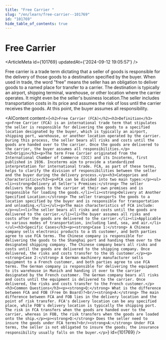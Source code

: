 ```yaml
---
title: "Free Carrier "
slug: "/en/learn/free-carrier--101769"
id: "101769"
hide_table_of_contents: true
---
```



# Free Carrier 

<ArticleMeta id={101769} updatedAt={'2024-09-12 19:05:57'} />
<div className='border-solid border-b border-t-0 my-4 border-[var(--ifm-color-gray-300)]' />

Free carrier is a trade term dictating that a seller of goods is responsible for the delivery of those goods to a destination specified by the buyer. When used in trade, the word "free" means the seller has an obligation to deliver goods to a named place for transfer to a carrier. The destination is typically an airport, shipping terminal, warehouse, or other location where the carrier operates. It might even be the seller's business location.The seller includes transportation costs in its price and assumes the risk of loss until the carrier receives the goods. At this point, the buyer assumes all responsibility.

<AIContent content={`<h2>Free Carrier (FCA)</h2><h3>Definition</h3><p>Free Carrier (FCA) is an international trade term that stipulates the seller is responsible for delivering the goods to a specified location designated by the buyer, which is typically an airport, shipping port, warehouse, or another location operated by the carrier. During this process, the seller bears all risks and costs until the goods are handed over to the carrier. Once the goods are delivered to the carrier, the buyer assumes all responsibilities.</p><h3>Origin</h3><p>The term Free Carrier originated from the International Chamber of Commerce (ICC) and its Incoterms, first published in 1936. Incoterms aim to provide a standardized interpretation for international trade. FCA, as part of these terms, helps to clarify the division of responsibilities between the seller and the buyer during the delivery process.</p><h3>Categories and Characteristics</h3><p>FCA can be divided into two main types:</p><ul><li><strong>Delivery at Seller's Premises:</strong> The seller delivers the goods to the carrier at their own premises and is responsible for loading the goods.</li><li><strong>Delivery at Another Specified Location:</strong> The seller transports the goods to a location specified by the buyer and is responsible for transportation and unloading.</li></ul><p>The main characteristics of FCA include:</p><ul><li>The seller bears all risks and costs until the goods are delivered to the carrier.</li><li>The buyer assumes all risks and costs after the goods are delivered to the carrier.</li><li>Applicable to various modes of transportation, including land, sea, and air.</li></ul><h3>Specific Cases</h3><p><strong>Case 1:</strong> A Chinese company sells electronic products to a US customer, and both parties agree to use FCA terms. The Chinese company is responsible for delivering the goods to the Shanghai port and handing them over to the designated shipping company. The Chinese company bears all risks and costs until the goods are delivered to the shipping company. Once delivered, the risks and costs transfer to the US customer.</p><p><strong>Case 2:</strong> A German machinery manufacturer sells equipment to a French customer, and both parties agree to use FCA terms. The German company is responsible for delivering the equipment to its warehouse in Munich and handing it over to the carrier designated by the French customer. The German company bears all risks and costs until the equipment is delivered to the carrier. Once delivered, the risks and costs transfer to the French customer.</p><h3>Common Questions</h3><p><strong>Q:</strong> What is the difference between FCA and FOB (Free On Board)?<br/><strong>A:</strong> The main difference between FCA and FOB lies in the delivery location and the point of risk transfer. FCA's delivery location can be any specified place, while FOB's delivery location is typically the shipping port. The risk in FCA transfers when the goods are handed over to the carrier, whereas in FOB, the risk transfers when the goods are loaded onto the ship.</p><p><strong>Q:</strong> Does the seller need to insure the goods under FCA terms?<br/><strong>A:</strong> Under FCA terms, the seller is not obligated to insure the goods; the insurance responsibility usually falls on the buyer.</p>`} id={101769} />
